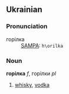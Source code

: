 ==Ukrainian==
===Pronunciation===
;горілка
:{{IPA|ɦorilka}}
:[[Pronunciation guide|SAMPA]]: <tt>h\orilka</tt>

===Noun===
'''горілка''' {{IPAchar|(ɦorílka)}} ''f'', горілки {{IPAchar|(ɦorílki)}} ''pl''

# [[whisky]], [[vodka]]